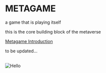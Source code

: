 
# METAGAME
a game that is playing itself

this is the core building block of the metaverse


[Metagame Introduction](https://pathintegral0.notion.site/METAGAME-OF-THE-METAVERSE-a239eceb78ff4411a084cb9d547fa29e)


to be updated...

<br />


<Image src="/header.PNG" alt="Hello" width={640} height={480} />